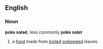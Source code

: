 ==English==

===Noun===
'''poke salad''', less commonly '''poke salet'''

# a [[food]] made from [[boil]]ed [[pokeweed]] leaves.